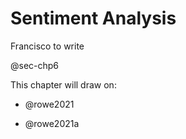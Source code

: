 # Sentiment Analysis {#sec-chp6}

Francisco to write

@sec-chp6

This chapter will draw on:

-   @rowe2021

-   @rowe2021a
